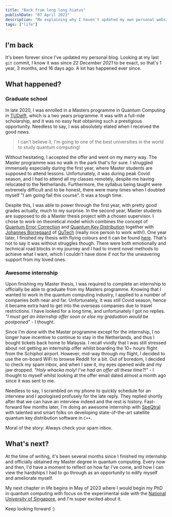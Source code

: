 ```yaml
---
title: "Back from long long hiatus"
publishDate: "07 April 2023"
description: "Me explaining why I haven't updated my own personal website in ages"
tags: ["life"]
---
```


## I'm back

It's been forever since I've updated my personal blog. Looking at my last `git` commit, I know it was since _22 December 2021_ to be exact, so that's 1 year, 3 months, and 16 days ago. A lot has happened ever since.

## What happened?

### Graduate school

In late 2020, I was enrolled in a Masters programme in Quantum Computing in [TUDelft](https://www.tudelft.nl/), which is a two years programme. It was with a full-ride scholarship, and it was no easy feat obtaining such a prestigious opportunity. Needless to say, I was absolutely elated when I received the good news.

> I can't believe it, I'm going to one of the best universities in the world to study quantum computing!

Without hesitating, I accepted the offer and went on my merry way. The Master programme was no walk in the park that's for sure. I struggled immensely especially during the first year, where Master students are supposed to attend lessons. Unfortunately, it was during peak Covid season, and I had to attend all my classes remotely, despite me having relocated to the Netherlands. Furthermore, the syllabus being taught were extremely difficult and to be honest, there were many times when I doubted myself "I am going fail this course". It was a tough time.

Despite this, I was able to power through the first year, with pretty good grades actually, much to my surprise. In the second year, Master students are supposed to do a Master thesis project with a chosen supervisor. I chose to work on theoretical model which combines the concept of [Quantum Error Correction](https://en.wikipedia.org/wiki/Quantum_error_correction) and [Quantum Key Distribution](https://en.wikipedia.org/wiki/Quantum_key_distribution) together with [Johannes Borregaard](https://qutech.nl/person/johannes-borregaard/) of [QuTech](https://qutech.nl/) (really nice person to work with!). One year later, I finished my thesis with flying colours and it can be found [here](https://repository.tudelft.nl/islandora/object/uuid:649f5fe9-0266-4be2-a3a5-4b5ffd13073e). That's not to say it was without struggles though. There were both emotionally and technical road blocks in my journey and I had to invent novel methods to achieve what I want, which I couldn't have done if not for the unwavering support from my loved ones.

### Awesome internship

Upon finishing my Master thesis, I was required to complete an internship to officially be able to graduate from my Masters programme. Knowing that I wanted to work in the quantum computing industry, I applied to a number of companies both near and far. Unfortunately, it was _still_ Covid season, hence it became extra hard to get into the overseas companies due to travel restrictions. I have looked for a long time, and unfortunately I got no replies. _"I must get an internship offer soon or else my graduation would be postponed"_ - I thought.

Since I'm done with the Master programme except for the internship, I no longer have incentive to continue to stay in the Netherlands, and thus I bought tickets back home to Malaysia. I recall vividly that I was still stressed about not getting an internship offer whilst boarding the 10+ hours flight from the Schiphol airport. However, mid-way through my flight, I decided to use the on-board WiFi to browse Reddit for a bit. Out of boredom, I decided to check my spam inbox, and when I saw it, my eyes opened wide and my jaw dropped. _"Holy whacka moly! I've had an offer all these time?!"_ - I thought to myself whilst looking at the offer email dated almost a month ago since it was sent to me.

Needless to say, I scrambled on my phone to quickly schedule for an interview and I apologised profusely for the late reply. They replied shortly after that we can have an interview indeed and the rest is history. Fast-forward few months later, I'm doing an awesome internship with [SpeQtral](https://speqtral.space/) with talented and smart folks on developing state-of-the-art satellite quantum key distribution software in `C++`.

Moral of the story: Always check your spam inbox.

## What's next?

At the time of writing, it's been several months since I finished my internship and officially obtained my Master degree in quantum computing. Every now and then, I'd have a moment to reflect on how far I've come, and how I can view the hardships I had to go through as an opportunity to edify myself and ameliorate myself.

My next chapter in life begins in May of 2023 where I would begin my PhD in quantum computing with focus on the experimental side with the <a href="https://nus.edu.sg/" target="_blank" rel="noopener noreferrer" class="cactus-link inline-block">National University of Singapore</a>, and I'm super excited about it.

Keep looking forward :)
